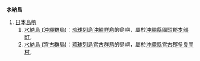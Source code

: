'''水納島'''

#[[日本|日本]][[島嶼|島嶼]]
##[[水納島_(沖繩群島)|水納島 (沖繩群島)]]：[[琉球列島|琉球列島]][[沖繩群島|沖繩群島]]的島嶼，屬於[[沖繩縣|沖繩縣]][[國頭郡|國頭郡]][[本部町|本部町]]。
##[[水納島_(宮古群島)|水納島 (宮古群島)]]：[[琉球列島|琉球列島]][[宮古群島|宮古群島]]的島嶼，屬於[[沖繩縣|沖繩縣]][[宮古郡|宮古郡]][[多良間村|多良間村]]。

{{Disambig|Cat=三字地名消歧义}}